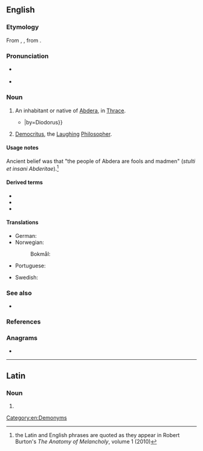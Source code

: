 ==English==

===Etymology===
From {{der|en|la|Abderita}}, {{m|la|Abderites}}, from {{der|en|grc|Ἀβδηρίτης}}.

===Pronunciation===
* {{a|US}} {{IPA|en|/ˈæb.dəˌɹaɪt/}}
* {{audio|en|LL-Q1860 (eng)-Vealhurl-Abderite.wav|Audio (UK)}}

===Noun===
{{en-noun}}

# An inhabitant or native of [[Abdera]], in [[Thrace]].
#: {{syn|en|Abderian}}
#* {{quote-book|en|year=1814|title=The Historical Library of Diodorus the Sicilian|type=translation|author=G. Booth|volume=2|chapter=4|page=27|passage=To that end they entered the borders of the '''Abderites''' in another part of Thrace, and wasted and spoiled the country {{...}}|by=Diodorus}}
# {{lb|en|‘the Abderite’}} [[Democritus]], the [[laughing|Laughing]] [[philosopher|Philosopher]].

====Usage notes====
Ancient belief was that "the people of Abdera are fools and madmen" (''stulti et insani Abderitae'').<ref>the Latin and English phrases are quoted as they appear in Robert Burton's ''The Anatomy of Melancholy'', volume 1 (2010)</ref>

====Derived terms====
* {{l|en|abderite}}
* {{l|en|abderitic}}
* {{l|en|abderitism}}

====Translations====
{{trans-top|native of Abdera, Thrace}}
* German: {{t+|de|Abderit|m}}
* Norwegian:
*: Bokmål: {{t|nb|abderitt|m}}
* Portuguese: {{t|pt|abderita|m|f}}
{{trans-mid}}
* Swedish: {{t+|sv|abderit|c}}
{{trans-bottom}}

[[Category:en:Demonyms]]

===See also===
* {{l|en|abderian}}

===References===
<references/>

===Anagrams===
* {{anagrams|en|a=abdeeirt|ebriated|rebaited|tire bead}}

----

==Latin==

===Noun===
{{la-noun-form|Abdērītē}}

# {{inflection of|la|Abdērītēs||abl//voc|s}}